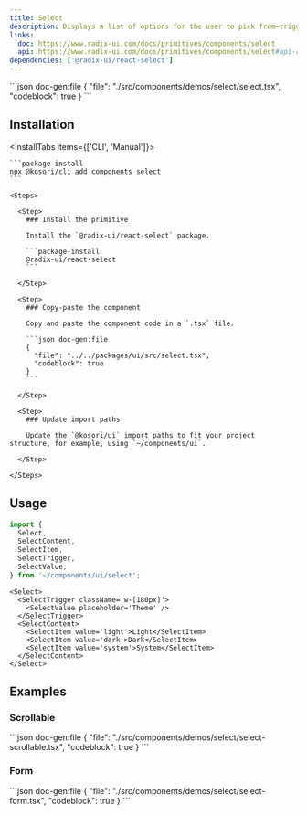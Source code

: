 ```yaml
---
title: Select
description: Displays a list of options for the user to pick from—triggered by a button.
links:
  doc: https://www.radix-ui.com/docs/primitives/components/select
  api: https://www.radix-ui.com/docs/primitives/components/select#api-reference
dependencies: ['@radix-ui/react-select']
---
```


<ComponentPreview name='select'>
```json doc-gen:file
{
  "file": "./src/components/demos/select/select.tsx",
  "codeblock": true
}
```
</ComponentPreview>

## Installation

<InstallTabs items={['CLI', 'Manual']}>

  <Tab value='CLI'>
  
    ```package-install
    npx @kosori/cli add components select
    ```

  </Tab>

  <Tab value='Manual'>

    <Steps>

      <Step>
        ### Install the primitive

        Install the `@radix-ui/react-select` package.

        ```package-install
        @radix-ui/react-select
        ```

      </Step>

      <Step>
        ### Copy-paste the component

        Copy and paste the component code in a `.tsx` file.

        ```json doc-gen:file
        {
          "file": "../../packages/ui/src/select.tsx",
          "codeblock": true
        }
        ```

      </Step>

      <Step>
        ### Update import paths

        Update the `@kosori/ui` import paths to fit your project structure, for example, using `~/components/ui`.

      </Step>

    </Steps>

  </Tab>

</InstallTabs>

## Usage

```ts
import {
  Select,
  SelectContent,
  SelectItem,
  SelectTrigger,
  SelectValue,
} from '~/components/ui/select';
```

```tsx
<Select>
  <SelectTrigger className='w-[180px]'>
    <SelectValue placeholder='Theme' />
  </SelectTrigger>
  <SelectContent>
    <SelectItem value='light'>Light</SelectItem>
    <SelectItem value='dark'>Dark</SelectItem>
    <SelectItem value='system'>System</SelectItem>
  </SelectContent>
</Select>
```

## Examples

### Scrollable

<ComponentPreview name='select-scrollable'>
```json doc-gen:file
{
  "file": "./src/components/demos/select/select-scrollable.tsx",
  "codeblock": true
}
```
</ComponentPreview>

### Form

<ComponentPreview name='select-form'>
```json doc-gen:file
{
  "file": "./src/components/demos/select/select-form.tsx",
  "codeblock": true
}
```
</ComponentPreview>
